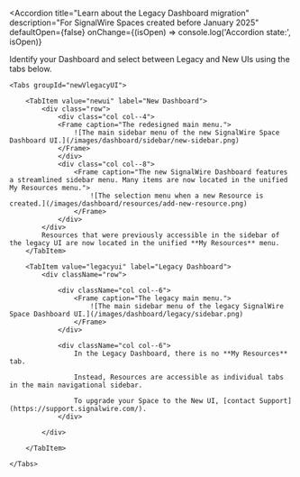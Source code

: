 <Accordion 
  title="Learn about the Legacy Dashboard migration"
  description="For SignalWire Spaces created before January 2025"
  defaultOpen={false}
  onChange={(isOpen) => console.log('Accordion state:', isOpen)}
>

Identify your Dashboard and select between Legacy and New UIs using the tabs below.

    <Tabs groupId="newVlegacyUI">
        
        <TabItem value="newui" label="New Dashboard">
            <div class="row">
                <div class="col col--4">
                <Frame caption="The redesigned main menu.">
                    ![The main sidebar menu of the new SignalWire Space Dashboard UI.](/images/dashboard/sidebar/new-sidebar.png)
                </Frame>
                </div>
                <div class="col col--8">
                    <Frame caption="The new SignalWire Dashboard features a streamlined sidebar menu. Many items are now located in the unified My Resources menu.">
                        ![The selection menu when a new Resource is created.](/images/dashboard/resources/add-new-resource.png)
                    </Frame>    
                </div>
            </div>
            Resources that were previously accessible in the sidebar of the legacy UI are now located in the unified **My Resources** menu.
        </TabItem>
        
        <TabItem value="legacyui" label="Legacy Dashboard">
            <div className="row">
                
                <div className="col col--6">
                    <Frame caption="The legacy main menu.">
                        ![The main sidebar menu of the legacy SignalWire Space Dashboard UI.](/images/dashboard/legacy/sidebar.png)
                    </Frame>
                </div>
                
                <div className="col col--6">
                    In the Legacy Dashboard, there is no **My Resources** tab.

                    Instead, Resources are accessible as individual tabs in the main navigational sidebar.

                    To upgrade your Space to the New UI, [contact Support](https://support.signalwire.com/).
                </div>
                
            </div>
            
        </TabItem>
    
    </Tabs>

</Accordion>